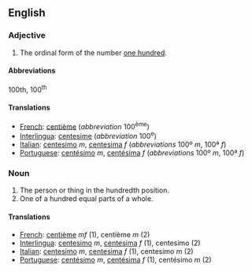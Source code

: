 ==English==

===Adjective===

# The ordinal form of the number [[hundred|one hundred]].

====Abbreviations====
100th, 100<sup>th</sup>

====Translations====

*[[French]]: [[centième]] (''abbreviation'' 100<sup>ème</sup>)
*[[Interlingua]]: [[centesime]] (''abbreviation'' 100<sup>e</sup>)
*[[Italian]]: [[centesimo]] ''m'', [[centesima]] ''f'' (''abbreviations'' 100º ''m'', 100ª ''f'')
*[[Portuguese]]: [[centésimo]] ''m'', [[centésima]] ''f'' (''abbreviations'' 100º ''m'', 100ª ''f'')

===Noun===

#The person or thing in the hundredth position.
#One of a hundred equal parts of a whole.

====Translations====

*[[French]]: [[centième]] ''mf'' (1), centième ''m'' (2)
*[[Interlingua]]: [[centesimo]] ''m'', [[centesima]] ''f'' (1), centesimo (2)
*[[Italian]]: [[centesimo]] ''m'', [[centesima]] ''f'' (1), centesimo ''m'' (2)
*[[Portuguese]]: [[centésimo]] ''m'', [[centésima]] ''f'' (1), centésimo ''m'' (2)